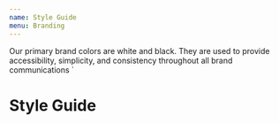 ```yaml
---
name: Style Guide
menu: Branding
---
```



  Our primary brand colors are white and black. They are used to
  provide accessibility, simplicity, and consistency throughout all brand
  communications
`

# Style Guide

<StyleGuide message={colorMessage}/>
